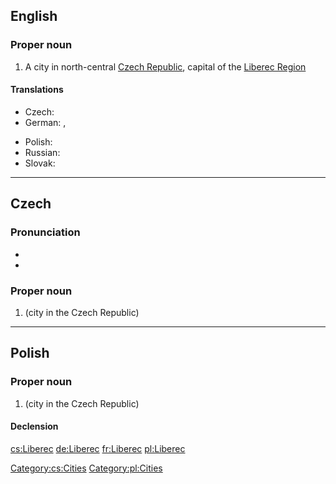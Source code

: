 ==English==
{{wikipedia}}

===Proper noun===
{{en-proper noun}}

# A city in north-central [[Czech Republic]], capital of the [[w:Liberec Region|Liberec Region]]

====Translations====
{{trans-top|city in the Czech Republic}}
* Czech: {{t+|cs|Liberec|m}}
* German: {{t-|de|Reichenberg|n}}, {{t+|de|Liberec|n}}
{{trans-mid}}
* Polish: {{t+|pl|Liberec|m}}
* Russian: {{t-|ru|Либерец|m|tr=Líberec|sc=Cyrl}}
* Slovak: {{t-|sk|Liberec|m}}
{{trans-bottom}}

----

==Czech==
{{wikipedia|lang=cs}}

===Pronunciation===
* {{IPA|/ˈlɪbɛrɛts/|lang=cs}}
* {{audio|Cs-Liberec.ogg|Audio}}

===Proper noun===
{{head|cs|proper noun}}

# {{l|en|Liberec}} (city in the Czech Republic)

[[Category:cs:Cities]]

----

==Polish==
{{wikipedia|lang=pl}}

===Proper noun===
{{head|pl|proper noun|g=m}}

# {{l|en|Liberec}} (city in the Czech Republic)

====Declension====
{{pl-decl-noun-sing|Liberec|Liberca|Libercowi|Liberec|Libercu|Libercu}}

[[Category:pl:Cities]]

[[cs:Liberec]]
[[de:Liberec]]
[[fr:Liberec]]
[[pl:Liberec]]